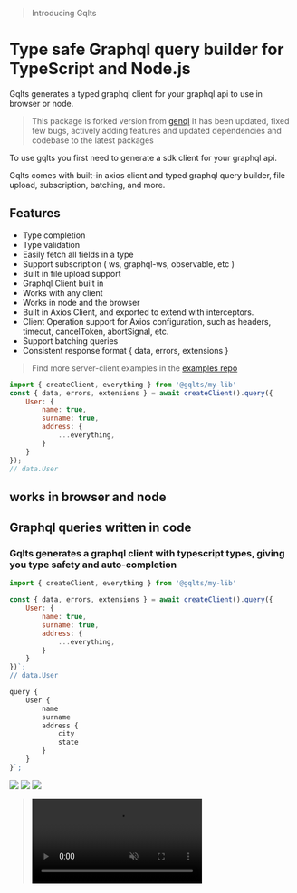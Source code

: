 
> Introducing Gqlts
# Type safe Graphql query builder for TypeScript and Node.js

Gqlts generates a typed graphql client for your graphql api to use in browser or node.

> This package is forked version from [genql](https://github.com/remorses/genql/)
> It has been updated, fixed few bugs, actively adding features and updated dependencies and codebase to the latest packages

To use gqlts you first need to generate a sdk client for your graphql api.

Gqlts comes with built-in axios client and typed graphql query builder, file upload, subscription, batching, and more.

## Features

- Type completion
- Type validation
- Easily fetch all fields in a type
- Support subscription ( ws, graphql-ws, observable, etc )
- Built in file upload support
- Graphql Client built in
- Works with any client
- Works in node and the browser
- Built in Axios Client, and exported to extend with interceptors.
- Client Operation support for Axios configuration, such as headers, timeout, cancelToken, abortSignal, etc.
- Support batching queries
- Consistent response format \{ data, errors, extensions \}

> Find more server-client examples in the [examples repo](https://github.com/meabed/graphql-examples)

```js
import { createClient, everything } from '@gqlts/my-lib'
const { data, errors, extensions } = await createClient().query({
    User: {
        name: true,
        surname: true,
        address: {
            ...everything,
        }
    }
});
// data.User
```
## works in browser and node


## Graphql queries written in code

### Gqlts generates a graphql client with typescript types, giving you type safety and auto-completion

```js
import { createClient, everything } from '@gqlts/my-lib'

const { data, errors, extensions } = await createClient().query({
    User: {
        name: true,
        surname: true,
        address: {
            ...everything,
        }
    }
})`;
// data.User
```

```js
query {
    User {
        name
        surname
        address {
            city
            state
        }
    }
}`;
```
<Image src="/apollo-logo.svg" width={100} height={100} />
<Image src="/nextjs-logo.svg" width={100} height={100}/>
<Image src="/banner.jpg" width={100} height={100}/>

> <video loop autoPlay muted src="../completion.mp4" />
> <video loop autoPlay muted src="../validation.mp4" />


